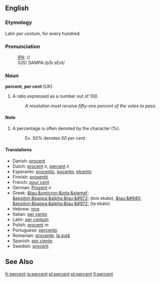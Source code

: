==English==
===Etymology===

Latin ''per centum'', for every hundred.

===Pronunciation===
:[[IPA]]: //
:(US) SAMPA:/p3r.sEnt/

===Noun===
'''percent''', '''per cent''' (UK)

# A ratio expressed as a number out of 100.
#: ''A resolution must receive fifty-one percent of the votes to pass.''

====Note====
# A percentage is often denoted by the character (%).
#:Ex. ''50%'' denotes ''50 per cent''.

====Translations====
*Danish: [[procent]]
*Dutch: [[procent]] ''n'', [[percent]] ''n''
*Esperanto: [[procento]], [[pocento]], [[elcento]]
*Finnish: [[prosentti]]
*French: [[pour cent]]
*German: [[Prozent]] ''n''
*Greek: [[&tau;&omicron;&iota;&sigmaf; &epsilon;&kappa;&alpha;&tau;&#972;]] (tois ekato), [[&tau;&#940; &epsilon;&kappa;&alpha;&tau;&#972;]] (ta ekato)
*Hebrew: [[אחוז]]
*Italian: [[per cento]]
*Latin: [[per centum]]
*Polish: [[procent]] ''m''
*Portuguese: [[percento]]
*Romanian: [[procente]], [[la sută]]
*Spanish: [[por ciento]]
*Swedish: [[procent]] {{c}}

==See Also==
{{Punctuation}}

[[fr:percent]]
[[io:percent]]
[[pl:percent]]
[[pt:percent]]
[[fi:percent]]